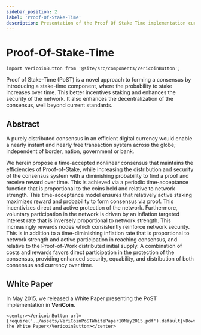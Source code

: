 ```yaml
---
sidebar_position: 2
label: 'Proof-Of-Stake-Time'
description: Presentation of the Proof Of Stake Time implementation currently use by the VeriCoin blockchain.
---
```

# Proof-Of-Stake-Time

```mdx-code-block
import VericoinButton from '@site/src/components/VericoinButton';
```

Proof of Stake-Time (PoST) is a novel approach to forming a consensus by introducing a stake-time component, where the probability to stake increases over time. This better incentives staking and enhances the security of the network. It also enhances the decentralization of the consensus, well beyond current standards.

## Abstract

A purely distributed consensus in an efficient digital currency would enable a nearly instant and nearly free transaction system across the globe; independent of border, nation, government or bank.

We herein propose a time-accepted nonlinear consensus that maintains the efficiencies of Proof-of-Stake, while increasing the distribution and security of the consensus system with a diminishing probability to find a proof and receive reward over time. This is achieved via a periodic time-acceptance function that is proportional to the coins held and relative to network strength. This time-acceptance model ensures that relatively active staking maximizes reward and probability to form consensus via proof. This incentivizes direct and active protection of the network. Furthermore, voluntary participation in the network is driven by an inflation targeted interest rate that is inversely proportional to network strength. This increasingly rewards nodes which consistently reinforce network security. This is in addition to a time-diminishing inflation rate that is proportional to network strength and active participation in reaching consensus, and relative to the Proof-of-Work distributed initial supply. A combination of costs and rewards favors direct participation in the protection of the consensus, providing enhanced security, equability, and distribution of both consensus and currency over time.

## White Paper

In May 2015, we released a White Paper presenting the PoST implementation in **VeriCoin**.


```mdx-code-block
<center><VericoinButton url={require('../assets/VeriCoinPoSTWhitePaper10May2015.pdf').default}>Download the White Paper</VericoinButton></center>
```